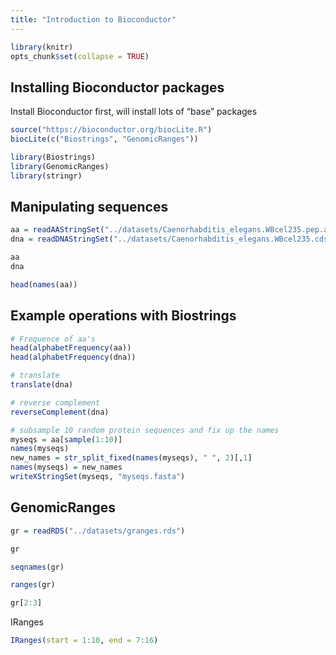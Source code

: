 ```yaml
---
title: "Introduction to Bioconductor"
---
```


```r
library(knitr)
opts_chunk$set(collapse = TRUE)
```


## Installing Bioconductor packages

Install Bioconductor first, will install lots of "base" packages
```r
source("https://bioconductor.org/biocLite.R")
biocLite(c("Biostrings", "GenomicRanges"))
```


```r
library(Biostrings)
library(GenomicRanges)
library(stringr)
```


## Manipulating sequences
```r
aa = readAAStringSet("../datasets/Caenorhabditis_elegans.WBcel235.pep.all.fa.gz")
dna = readDNAStringSet("../datasets/Caenorhabditis_elegans.WBcel235.cds.all.fa.gz")

aa
dna

head(names(aa))
```

## Example operations with Biostrings

```r
# Frequence of aa's
head(alphabetFrequency(aa))
head(alphabetFrequency(dna))

# translate
translate(dna)

# reverse complement
reverseComplement(dna)

# subsample 10 random protein sequences and fix up the names
myseqs = aa[sample(1:10)]
names(myseqs)
new_names = str_split_fixed(names(myseqs), " ", 2)[,1]
names(myseqs) = new_names
writeXStringSet(myseqs, "myseqs.fasta")
```


## GenomicRanges

```r
gr = readRDS("../datasets/granges.rds")

gr

seqnames(gr)

ranges(gr)

gr[2:3]
```

IRanges

```r
IRanges(start = 1:10, end = 7:16)
```



